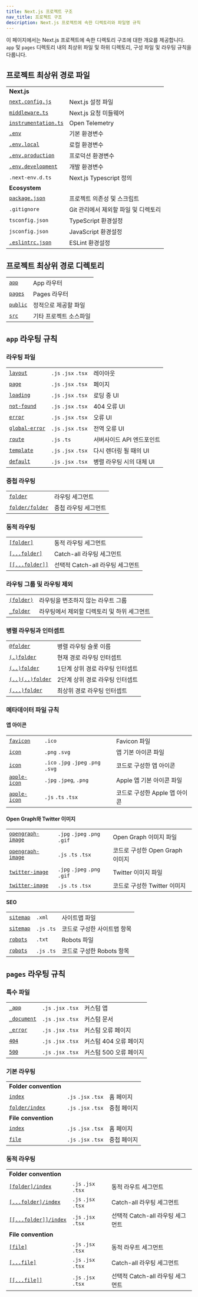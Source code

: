 ```yaml
---
title: Next.js 프로젝트 구조
nav_title: 프로젝트 구조
description: Next.js 프로젝트에 속한 디렉토리와 파일명 규칙
---
```


이 페이지에서는 Next.js 프로젝트에 속한 디렉토리 구조에 대한 개요를 제공합니다. `app` 및 `pages` 디렉토리 내의 최상위 파일 및 하위 디렉토리, 구성 파일 및 라우팅 규칙을 다룹니다.

## 프로젝트 최상위 경로 파일

|                                                                                             |                                      |
| ------------------------------------------------------------------------------------------- | ------------------------------------ |
| **Next.js**                                                                                 |                                      |
| [`next.config.js`](/docs/app/api-reference/next-config-js)                                  | Next.js 설정 파일                    |
| [`middleware.ts`](/docs/app/building-your-application/routing/middleware)                   | Next.js 요청 미들웨어                |
| [`instrumentation.ts`](/docs/app/building-your-application/optimizing/instrumentation)      | Open Telemetry                      |
| [`.env`](/docs/app/building-your-application/configuring/environment-variables)             | 기본 환경변수                        |
| [`.env.local`](/docs/app/building-your-application/configuring/environment-variables)       | 로컬 환경변수                        |
| [`.env.production`](/docs/app/building-your-application/configuring/environment-variables)  | 프로덕션 환경변수                    |
| [`.env.development`](/docs/app/building-your-application/configuring/environment-variables) | 개발 환경변수                        |
| `.next-env.d.ts`                                                                            | Next.js Typescript 정의              |
| **Ecosystem**                                                                               |                                      |
| [`package.json`](/docs/getting-started/installation#manual-installation)                    | 프로젝트 의존성 및 스크립트          |
| `.gitignore`                                                                                | Git 관리에서 제외할 파일 및 디렉토리 |
| `tsconfig.json`                                                                             | TypeScript 환경설정                  |
| `jsconfig.json`                                                                             | JavaScript 환경설정                  |
| [`.eslintrc.json`](/docs/app/building-your-application/configuring/eslint)                  | ESLint 환경설정                      |

## 프로젝트 최상위 경로 디렉토리

|                                                                         |                        |
| ----------------------------------------------------------------------- | ---------------------- |
| [`app`](/docs/app/building-your-application/routing)                    | App 라우터             |
| [`pages`](/docs/pages/building-your-application/routing)                | Pages 라우터           |
| [`public`](/docs/getting-started/installation#create-the-public-folder) | 정적으로 제공할 파일   |
| [`src`](/docs/app/building-your-application/configuring/src-directory)  | 기타 프로젝트 소스파일 |

## `app` 라우팅 규칙

### 라우팅 파일

|                                                                                 |                     |                           |
| ------------------------------------------------------------------------------- | ------------------- | ------------------------- |
| [`layout`](/docs/app/api-reference/file-conventions/layout)                     | `.js` `.jsx` `.tsx` | 레이아웃                  |
| [`page`](/docs/app/api-reference/file-conventions/page)                         | `.js` `.jsx` `.tsx` | 페이지                    |
| [`loading`](/docs/app/api-reference/file-conventions/loading)                   | `.js` `.jsx` `.tsx` | 로딩 중 UI                |
| [`not-found`](/docs/app/api-reference/file-conventions/not-found)               | `.js` `.jsx` `.tsx` | 404 오류 UI               |
| [`error`](/docs/app/api-reference/file-conventions/error)                       | `.js` `.jsx` `.tsx` | 오류 UI                   |
| [`global-error`](/docs/app/api-reference/file-conventions/error#global-errorjs) | `.js` `.jsx` `.tsx` | 전역 오류 UI              |
| [`route`](/docs/app/api-reference/file-conventions/route)                       | `.js` `.ts`         | 서버사이드 API 엔드포인트 |
| [`template`](/docs/app/api-reference/file-conventions/template)                 | `.js` `.jsx` `.tsx` | 다시 렌더링 될 때의 UI    |
| [`default`](/docs/app/api-reference/file-conventions/default)                   | `.js` `.jsx` `.tsx` | 병렬 라우팅 시의 대체 UI  |

### 중첩 라우팅

|                                                                              |                      |
| ---------------------------------------------------------------------------- | -------------------- |
| [`folder`](/docs/app/building-your-application/routing#route-segments)       | 라우팅 세그먼트      |
| [`folder/folder`](/docs/app/building-your-application/routing#nested-routes) | 중첩 라우팅 세그먼트 |

### 동적 라우팅

|                                                                                                           |                                  |
| --------------------------------------------------------------------------------------------------------- | -------------------------------- |
| [`[folder]`](/docs/app/building-your-application/routing/dynamic-routes#convention)                       | 동적 라우팅 세그먼트             |
| [`[...folder]`](/docs/app/building-your-application/routing/dynamic-routes)                               | Catch-all 라우팅 세그먼트        |
| [`[[...folder]]`](/docs/app/building-your-application/routing/dynamic-routes#optional-catch-all-segments) | 선택적 Catch-all 라우팅 세그먼트 |

### 라우팅 그룹 및 라우팅 제외

|                                                                                     |                                             |
| ----------------------------------------------------------------------------------- | ------------------------------------------- |
| [`(folder)`](/docs/app/building-your-application/routing/route-groups#convention)   | 라우팅을 변조하지 않는 라우트 그룹          |
| [`_folder`](/docs/app/building-your-application/routing/colocation#private-folders) | 라우팅에서 제외할 디렉토리 및 하위 세그먼트 |

### 병렬 라우팅과 인터셉트

|                                                                                                |                                 |
| ---------------------------------------------------------------------------------------------- | ------------------------------- |
| [`@folder`](/docs/app/building-your-application/routing/parallel-routes#convention)            | 병렬 라우팅 슬롯 이름           |
| [`(.)folder`](/docs/app/building-your-application/routing/intercepting-routes#convention)      | 현재 경로 라우팅 인터셉트       |
| [`(..)folder`](/docs/app/building-your-application/routing/intercepting-routes#convention)     | 1단계 상위 경로 라우팅 인터셉트 |
| [`(..)(..)folder`](/docs/app/building-your-application/routing/intercepting-routes#convention) | 2단계 상위 경로 라우팅 인터셉트 |
| [`(...)folder`](/docs/app/building-your-application/routing/intercepting-routes#convention)    | 최상위 경로 라우팅 인터셉트     |

### 메타데이터 파일 규칙

#### 앱 아이콘

|                                                                                                                 |                                     |                               |
| --------------------------------------------------------------------------------------------------------------- | ----------------------------------- | ----------------------------- |
| [`favicon`](/docs/app/api-reference/file-conventions/metadata/app-icons#favicon)                                | `.ico`                              | Favicon 파일                  |
| [`icon`](/docs/app/api-reference/file-conventions/metadata/app-icons#icon)                                      | `.png` `.svg`                       | 앱 기본 아이콘 파일           |
| [`icon`](/docs/app/api-reference/file-conventions/metadata/app-icons#generate-icons-using-code-js-ts-tsx)       | `.ico` `.jpg` `.jpeg` `.png` `.svg` | 코드로 구성한 앱 아이콘       |
| [`apple-icon`](/docs/app/api-reference/file-conventions/metadata/app-icons#apple-icon)                          | `.jpg` `.jpeg`, `.png`              | Apple 앱 기본 아이콘 파일     |
| [`apple-icon`](/docs/app/api-reference/file-conventions/metadata/app-icons#generate-icons-using-code-js-ts-tsx) | `.js` `.ts` `.tsx`                  | 코드로 구성한 Apple 앱 아이콘 |

#### Open Graph와 Twitter 이미지

|                                                                                                                             |                              |                                 |
| --------------------------------------------------------------------------------------------------------------------------- | ---------------------------- | ------------------------------- |
| [`opengraph-image`](/docs/app/api-reference/file-conventions/metadata/opengraph-image#opengraph-image)                      | `.jpg` `.jpeg` `.png` `.gif` | Open Graph 이미지 파일          |
| [`opengraph-image`](/docs/app/api-reference/file-conventions/metadata/opengraph-image#generate-images-using-code-js-ts-tsx) | `.js` `.ts` `.tsx`           | 코드로 구성한 Open Graph 이미지 |
| [`twitter-image`](/docs/app/api-reference/file-conventions/metadata/opengraph-image#twitter-image)                          | `.jpg` `.jpeg` `.png` `.gif` | Twitter 이미지 파일             |
| [`twitter-image`](/docs/app/api-reference/file-conventions/metadata/opengraph-image#generate-images-using-code-js-ts-tsx)   | `.js` `.ts` `.tsx`           | 코드로 구성한 Twitter 이미지    |

#### SEO

|                                                                                             |             |                             |
| ------------------------------------------------------------------------------------------- | ----------- | --------------------------- |
| [`sitemap`](/docs/app/api-reference/file-conventions/metadata/sitemap#static-sitemapxml)    | `.xml`      | 사이트맵 파일               |
| [`sitemap`](/docs/app/api-reference/file-conventions/metadata/sitemap#generate-a-sitemap)   | `.js` `.ts` | 코드로 구성한 사이트맵 항목 |
| [`robots`](/docs/app/api-reference/file-conventions/metadata/robots#static-robotstxt)       | `.txt`      | Robots 파일                 |
| [`robots`](/docs/app/api-reference/file-conventions/metadata/robots#generate-a-robots-file) | `.js` `.ts` | 코드로 구성한 Robots 항목   |

## `pages` 라우팅 규칙

### 특수 파일

|                                                                                                             |                     |                        |
| ----------------------------------------------------------------------------------------------------------- | ------------------- | ---------------------- |
| [`_app`](/docs/pages/building-your-application/routing/custom-app)                                          | `.js` `.jsx` `.tsx` | 커스텀 앱              |
| [`_document`](/docs/pages/building-your-application/routing/custom-document)                                | `.js` `.jsx` `.tsx` | 커스텀 문서            |
| [`_error`](/docs/pages/building-your-application/routing/custom-error#more-advanced-error-page-customizing) | `.js` `.jsx` `.tsx` | 커스텀 오류 페이지     |
| [`404`](/docs/pages/building-your-application/routing/custom-error#404-page)                                | `.js` `.jsx` `.tsx` | 커스텀 404 오류 페이지 |
| [`500`](/docs/pages/building-your-application/routing/custom-error#500-page)                                | `.js` `.jsx` `.tsx` | 커스텀 500 오류 페이지 |

### 기본 라우팅

|                                                                                                |                     |             |
| ---------------------------------------------------------------------------------------------- | ------------------- | ----------- |
| **Folder convention**                                                                          |                     |             |
| [`index`](/docs/pages/building-your-application/routing/pages-and-layouts#index-routes)        | `.js` `.jsx` `.tsx` | 홈 페이지   |
| [`folder/index`](/docs/pages/building-your-application/routing/pages-and-layouts#index-routes) | `.js` `.jsx` `.tsx` | 중첨 페이지 |
| **File convention**                                                                            |                     |             |
| [`index`](/docs/pages/building-your-application/routing/pages-and-layouts#index-routes)        | `.js` `.jsx` `.tsx` | 홈 페이지   |
| [`file`](/docs/pages/building-your-application/routing/pages-and-layouts)                      | `.js` `.jsx` `.tsx` | 중첩 페이지 |

### 동적 라우팅

|                                                                                                                   |                     |                                  |
| ----------------------------------------------------------------------------------------------------------------- | ------------------- | -------------------------------- |
| **Folder convention**                                                                                             |                     |                                  |
| [`[folder]/index`](/docs/pages/building-your-application/routing/dynamic-routes)                                  | `.js` `.jsx` `.tsx` | 동적 라우트 세그먼트             |
| [`[...folder]/index`](/docs/pages/building-your-application/routing/dynamic-routes#catch-all-segments)            | `.js` `.jsx` `.tsx` | Catch-all 라우팅 세그먼트        |
| [`[[...folder]]/index`](/docs/pages/building-your-application/routing/dynamic-routes#optional-catch-all-segments) | `.js` `.jsx` `.tsx` | 선택적 Catch-all 라우팅 세그먼트 |
| **File convention**                                                                                               |                     |                                  |
| [`[file]`](/docs/pages/building-your-application/routing/dynamic-routes)                                          | `.js` `.jsx` `.tsx` | 동적 라우트 세그먼트             |
| [`[...file]`](/docs/pages/building-your-application/routing/dynamic-routes#catch-all-segments)                    | `.js` `.jsx` `.tsx` | Catch-all 라우팅 세그먼트        |
| [`[[...file]]`](/docs/pages/building-your-application/routing/dynamic-routes#optional-catch-all-segments)         | `.js` `.jsx` `.tsx` | 선택적 Catch-all 라우팅 세그먼트 |
